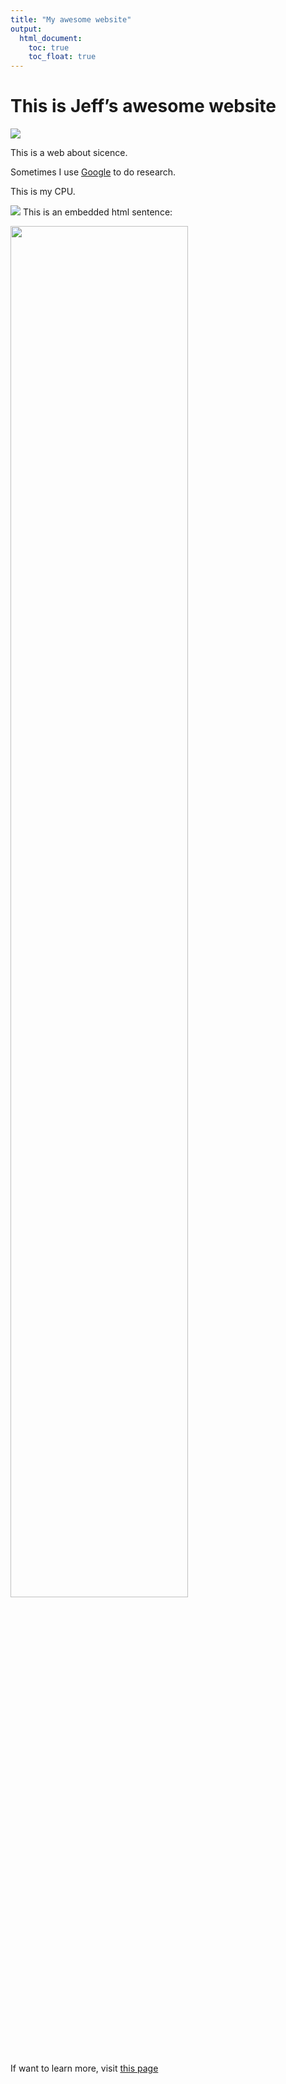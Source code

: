 ```yaml
---
title: "My awesome website"
output: 
  html_document:
    toc: true
    toc_float: true
---
```


# This is Jeff's awesome website

![](https://media.giphy.com/media/drXGoW1iudhKw/giphy.gif)


This is a web about sicence.

Sometimes I use [Google](https://www.google.com) to do research.

This is my CPU.

![](amd.png)
This is an embedded html sentence:

<img src = "amd.png" style = "width:75%"> 


If want to learn more, visit [this page](about.html)


